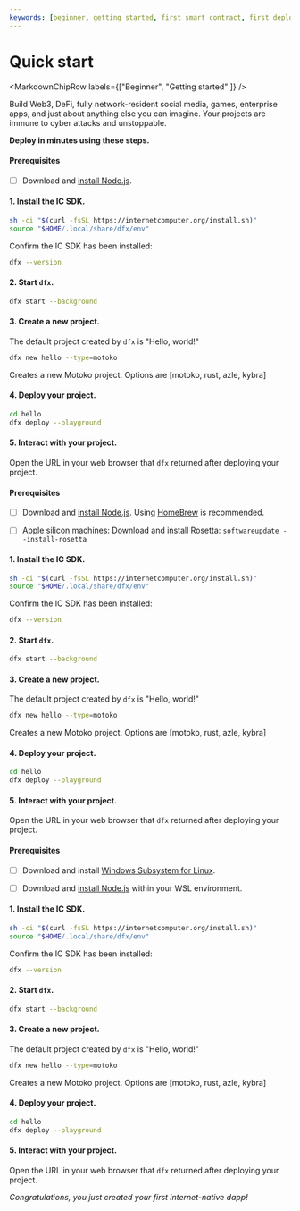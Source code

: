 ```yaml
---
keywords: [beginner, getting started, first smart contract, first deployment, deploy a smart contract, quickstart, quick start]
---
```



# Quick start

<MarkdownChipRow labels={["Beginner", "Getting started" ]} />

Build Web3, DeFi, fully network-resident social media, games, enterprise apps, and just about anything else you can imagine. Your projects are immune to cyber attacks and unstoppable.

**Deploy in minutes using these steps.**

<AdornedTabs>
<TabItem value="linux" label="Linux" default={true}>

#### Prerequisites

- [ ] Download and [install Node.js](https://nodejs.org/en/download/package-manager).

#### 1. Install the IC SDK.

```bash
sh -ci "$(curl -fsSL https://internetcomputer.org/install.sh)"
source "$HOME/.local/share/dfx/env"
```

Confirm the IC SDK has been installed:

```bash
dfx --version
```

#### 2. Start `dfx`.

```bash
dfx start --background
```

#### 3. Create a new project.

The default project created by `dfx` is "Hello, world!"


```bash
dfx new hello --type=motoko 
```

Creates a new Motoko project. Options are [motoko, rust, azle, kybra]

#### 4. Deploy your project.

```bash
cd hello
dfx deploy --playground
```

#### 5. Interact with your project.

Open the URL in your web browser that `dfx` returned after deploying your project.

</TabItem>
<TabItem value="macOS" label="macOS">

#### Prerequisites

- [ ] Download and [install Node.js](https://nodejs.org/en/download/package-manager). Using [HomeBrew](https://brew.sh/) is recommended.

- [ ] Apple silicon machines: Download and install Rosetta: `softwareupdate --install-rosetta`

#### 1. Install the IC SDK.

```bash
sh -ci "$(curl -fsSL https://internetcomputer.org/install.sh)"
source "$HOME/.local/share/dfx/env"
```

Confirm the IC SDK has been installed:

```bash
dfx --version
```

#### 2. Start `dfx`.

```bash
dfx start --background
```

#### 3. Create a new project.

The default project created by `dfx` is "Hello, world!"

```bash
dfx new hello --type=motoko
```

Creates a new Motoko project. Options are [motoko, rust, azle, kybra]

#### 4. Deploy your project.

```bash
cd hello
dfx deploy --playground
```

#### 5. Interact with your project.

Open the URL in your web browser that `dfx` returned after deploying your project.

</TabItem>

<TabItem value="windows" label="Windows">

#### Prerequisites

- [ ] Download and install [Windows Subsystem for Linux](https://docs.microsoft.com/en-us/windows/wsl/install).

- [ ] Download and [install Node.js](https://nodejs.org/en/download/package-manager) within your WSL environment.

#### 1. Install the IC SDK.

```bash
sh -ci "$(curl -fsSL https://internetcomputer.org/install.sh)"
source "$HOME/.local/share/dfx/env"
```

Confirm the IC SDK has been installed:

```bash
dfx --version
```

#### 2. Start `dfx`.

```bash
dfx start --background
```

#### 3. Create a new project.

The default project created by `dfx` is "Hello, world!"

```bash
dfx new hello --type=motoko
```

Creates a new Motoko project. Options are [motoko, rust, azle, kybra]

#### 4. Deploy your project.

```bash
cd hello
dfx deploy --playground
```

#### 5. Interact with your project.

Open the URL in your web browser that `dfx` returned after deploying your project.

</TabItem>

</AdornedTabs>


*Congratulations, you just created your first internet-native dapp!*
